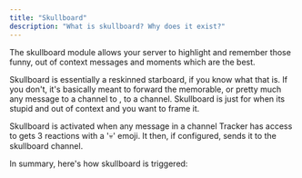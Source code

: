 ```yaml
---
title: "Skullboard"
description: "What is skullboard? Why does it exist?"
---
```


The skullboard module allows your server to highlight and remember those funny, out of context messages and moments which are the best.

Skullboard is essentially a reskinned starboard, if you know what that is. If you don't, it's basically meant to forward the memorable, or pretty much any message to a channel to , to a channel. Skullboard is just for when its stupid and out of context and you want to frame it.

Skullboard is activated when any message in a channel Tracker has access to gets 3 reactions with a '💀' emoji. It then, if configured, sends it to the skullboard channel.

In summary, here's how skullboard is triggered:

<Steps>
  <Step title="Send a message" icon="paper-plane" iconType="solid" stepNumber={1} titleSize="h2">
    
  </Step>
  <Step title="Get 3x 💀 reactions on that message" icon="face-smile" iconType="regular" stepNumber={2} titleSize="h2">
    
  </Step>
  <Step title="Tracker forwards to the skullboard channel" icon="forward" iconType="solid" stepNumber={3} titleSize="h2">
    
  </Step>
</Steps>